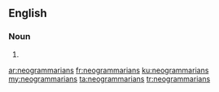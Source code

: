 ==English==

===Noun===
{{head|en|plural}}

# {{plural of|neogrammarian|lang=en|nocat=1}}

[[ar:neogrammarians]]
[[fr:neogrammarians]]
[[ku:neogrammarians]]
[[my:neogrammarians]]
[[ta:neogrammarians]]
[[tr:neogrammarians]]